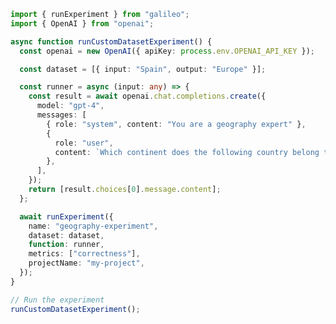 ```typescript TypeScript
import { runExperiment } from "galileo";
import { OpenAI } from "openai";

async function runCustomDatasetExperiment() {
  const openai = new OpenAI({ apiKey: process.env.OPENAI_API_KEY });

  const dataset = [{ input: "Spain", output: "Europe" }];

  const runner = async (input: any) => {
    const result = await openai.chat.completions.create({
      model: "gpt-4",
      messages: [
        { role: "system", content: "You are a geography expert" },
        {
          role: "user",
          content: `Which continent does the following country belong to: ${input["input"]}`,
        },
      ],
    });
    return [result.choices[0].message.content];
  };

  await runExperiment({
    name: "geography-experiment",
    dataset: dataset,
    function: runner,
    metrics: ["correctness"],
    projectName: "my-project",
  });
}

// Run the experiment
runCustomDatasetExperiment();
```
